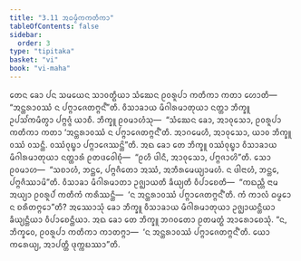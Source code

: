 ```yaml
---
title: "3.11 ᩋᨵᨾ᩠ᨾᩥᨠᨠᨲᩥᨠᩣ"
tableOfContents: false
sidebar:
  order: 3
type: "tipitaka"
basket: "vi"
book: "vi-maha"
---
```



<DynamicBreadcrumb />

<Division number="205" book="vi-maha">

<Paragraph number="916" book="vi-maha">
ᨲᩮᨶ ᨡᩮᩣ ᨸᨶ ᩈᨾᨿᩮᨶ ᩈᩣᩅᨲ᩠ᨳᩥᨿᩣ ᩈᩴᨥᩮᨶ ᩑᩅᩁᩪᨸᩣ ᨠᨲᩥᨠᩣ ᨠᨲᩣ ᩉᩮᩣᨲᩥ—  “ᩋᨶ᩠ᨲᩁᩣᩅᩔᩴ ᨶ ᨸᨻ᩠ᨻᩣᨩᩮᨲᨻ᩠ᨻᨶ᩺”ᨲᩥ. ᩅᩥᩈᩣᨡᩣᨿ ᨾᩥᨣᩤᩁᨾᩣᨲᩩᨿᩣ ᨶᨲ᩠ᨲᩣ ᨽᩥᨠ᩠ᨡᩪ ᩏᨸᩈᩘᨠᨾᩥᨲ᩠ᩅᩣ ᨸᨻ᩠ᨻᨩ᩠ᨩᩴ ᨿᩣᨧᩥ. ᨽᩥᨠ᩠ᨡᩪ ᩑᩅᨾᩣᩉᩴᩈᩩ—  “ᩈᩴᨥᩮᨶ ᨡᩮᩣ, ᩋᩣᩅᩩᩈᩮᩣ, ᩑᩅᩁᩪᨸᩣ ᨠᨲᩥᨠᩣ ᨠᨲᩣ ‘ᩋᨶ᩠ᨲᩁᩣᩅᩔᩴ ᨶ ᨸᨻ᩠ᨻᩣᨩᩮᨲᨻ᩠ᨻᨶ᩺’ᨲᩥ. ᩋᩣᨣᨾᩮᩉᩥ, ᩋᩣᩅᩩᩈᩮᩣ, ᨿᩣᩅ ᨽᩥᨠ᩠ᨡᩪ ᩅᩔᩴ ᩅᩈᨶ᩠ᨲᩥ. ᩅᩔᩴᩅᩩᨭ᩠ᨮᩣ ᨸᨻ᩠ᨻᩣᨩᩮᩔᨶ᩠ᨲᩦ”ᨲᩥ. ᩋᨳ ᨡᩮᩣ ᨲᩮ ᨽᩥᨠ᩠ᨡᩪ ᩅᩔᩴᩅᩩᨭ᩠ᨮᩣ ᩅᩥᩈᩣᨡᩣᨿ ᨾᩥᨣᩤᩁᨾᩣᨲᩩᨿᩣ ᨶᨲ᩠ᨲᩣᩁᩴ ᩑᨲᨴᩅᩮᩤᨧᩩᩴ—  “ᩑᩉᩥ ᨴᩤᨶᩥ, ᩋᩣᩅᩩᩈᩮᩣ, ᨸᨻ᩠ᨻᨩᩣᩉᩦ”ᨲᩥ. ᩈᩮᩣ ᩑᩅᨾᩣᩉ—  “ᩈᨧᩣᩉᩴ, ᨽᨶ᩠ᨲᩮ, ᨸᨻ᩠ᨻᨩᩥᨲᩮᩣ ᩋᩔᩴ, ᩋᨽᩥᩁᨾᩮᨿ᩠ᨿᩣᨾᩉᩴ. ᨶ ᨴᩤᨶᩣᩉᩴ, ᨽᨶ᩠ᨲᩮ, ᨸᨻ᩠ᨻᨩᩥᩔᩣᨾᩦ”ᨲᩥ. ᩅᩥᩈᩣᨡᩣ ᨾᩥᨣᩤᩁᨾᩣᨲᩣ ᩏᨩ᩠ᨫᩣᨿᨲᩥ ᨡᩥᨿ᩠ᨿᨲᩥ ᩅᩥᨸᩣᨧᩮᨲᩥ—  “ᨠᨳᨬ᩠ᩉᩥ ᨶᩣᨾ ᩋᨿ᩠ᨿᩣ ᩑᩅᩁᩪᨸᩴ ᨠᨲᩥᨠᩴ ᨠᩁᩥᩔᨶ᩠ᨲᩥ—  ‘ᨶ ᩋᨶ᩠ᨲᩁᩣᩅᩔᩴ ᨸᨻ᩠ᨻᩣᨩᩮᨲᨻ᩠ᨻᨶ᩺’ᨲᩥ. ᨠᩴ ᨠᩣᩃᩴ ᨵᨾ᩠ᨾᩮᩣ ᨶ ᨧᩁᩥᨲᨻ᩠ᨻᩮᩣ”ᨲᩥ?
</Paragraph>

<Paragraph number="917" book="vi-maha">
ᩋᩔᩮᩣᩈᩩᩴ ᨡᩮᩣ ᨽᩥᨠ᩠ᨡᩪ ᩅᩥᩈᩣᨡᩣᨿ ᨾᩥᨣᩤᩁᨾᩣᨲᩩᨿᩣ ᩏᨩ᩠ᨫᩣᨿᨶ᩠ᨲᩥᨿᩣ ᨡᩥᨿ᩠ᨿᨶ᩠ᨲᩥᨿᩣ ᩅᩥᨸᩣᨧᩮᨶ᩠ᨲᩥᨿᩣ. ᩋᨳ ᨡᩮᩣ ᨲᩮ ᨽᩥᨠ᩠ᨡᩪ ᨽᨣᩅᨲᩮᩣ ᩑᨲᨾᨲ᩠ᨳᩴ ᩋᩣᩁᩮᩣᨧᩮᩈᩩᩴ. “ᨶ, ᨽᩥᨠ᩠ᨡᩅᩮ, ᩑᩅᩁᩪᨸᩣ ᨠᨲᩥᨠᩣ ᨠᩣᨲᨻ᩠ᨻᩣ—  ‘ᨶ ᩋᨶ᩠ᨲᩁᩣᩅᩔᩴ ᨸᨻ᩠ᨻᩣᨩᩮᨲᨻ᩠ᨻᨶ᩺’ᨲᩥ. ᨿᩮᩣ ᨠᩁᩮᨿ᩠ᨿ, ᩋᩣᨸᨲ᩠ᨲᩥ ᨴᩩᨠ᩠ᨠᨭᩔᩣ”ᨲᩥ.
</Paragraph>
</Division>